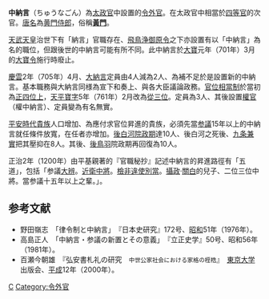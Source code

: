 '''中納言'''（ちゅうなごん）為[[太政官|太政官]]中設置的[[令外官|令外官]]。在太政官中相當於[[四等官|四等官]]的次官。[[唐名_(日本稱號)|唐名]]為[[黄門侍郎|黄門侍郎]]，俗稱'''[[黃門|黃門]]'''。

[[天武天皇|天武天皇]]治世下有「納言」官職存在、[[飛鳥浄御原令|飛鳥浄御原令]]之下亦設置有以「中納言」為名的職位，但跟後世的中納言可能有所不同。此中納言於[[大寶_(日本)|大寶]]元年（701年）3月的[[大寶令|大寶令]]施行時廢止。

[[慶雲_(文武天皇)|慶雲]]2年（705年）4月、[[大納言|大納言]]定員由4人減為2人、為補不足於是設置新的中納言。基本職務與大納言同様為宣下和奏上、與各大臣議論政務。[[官位相當制|官位相當制]]於當初為[[正四位上|正四位上]]，[[天平寶字|天平寶字]]5年（761年）2月改為[[從三位|從三位]]。定員為3人、其後設置[[權官|權官]]（權中納言）、定員變為有名無實。

[[平安時代|平安時代]][[貴族|貴族]]人口增加、為應付求官位昇進的貴族，必須先當[[参議|参議]]15年以上的中納言就任條件放寬，在任者亦增加。[[後白河天皇|後白河]][[院政|院政期]]達10人、後白河之死後、[[九条兼實|九条兼實]]把其壓抑在8人。其後、[[後鳥羽天皇|後鳥羽]]院政期再回復為10人。

正治2年（1200年）由平基親著的『官職秘抄』記述中納言的昇進路徑有「五道」，包括「参議[[辨官|大辨]]。[[近衛中將|近衛中將]]。[[檢非違使|檢非違使]][[別當|別當]]。[[攝政|攝政]]·[[關白|關白]]的兒子、二位三位中將。當参議十五年以上之輩。」。

==参考文献==
*野田嶺志　「律令制と中納言」　『日本史研究』172号、[[昭和|昭和]]51年（1976年）。
*高島正人　「中納言・参議の新置とその意義」　『立正史学』50号、昭和56年（1981年）。
*百瀬今朝雄　『弘安書札礼の研究　<small>中世公家社会における家格の桎梏</small>』　[[東京大学|東京大学]]出版会、[[平成|平成]]12年（2000年）。

{{日本律令制官職}}

[[Category:日本古代官制|C]]
[[Category:令外官|Category:令外官]]